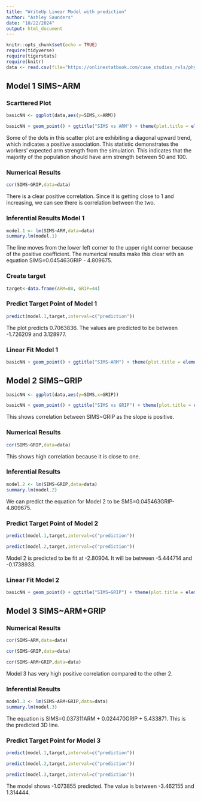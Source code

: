 ```yaml
---
title: "WriteUp Linear Model with prediction"   
author: "Ashley Saunders"         
date: "10/22/2024"      
output: html_document
---
```


```r
knitr::opts_chunk$set(echo = TRUE)
require(tidyverse)
require(tigerstats)
require(knitr)
data <- read.csv(file="https://onlinestatbook.com/case_studies_rvls/physical_strength/data.txt",sep="",header=TRUE)  
```

## Model 1 SIMS~ARM
### Scarttered Plot
```r
basicNN <- ggplot(data,aes(y=SIMS,x=ARM))

```
```r
basicNN + geom_point() + ggtitle("SIMS vs ARM") + theme(plot.title = element_text(hjust = 0.5, size = 20))
```

Some of the dots in this scatter plot are exhibiting a diagonal upward trend, which indicates a positive association. This statistic demonstrates the workers' expected arm strength from the simulation. This indicates that the majority of the population should have arm strength between 50 and 100. 

### Numerical Results

```r
cor(SIMS~GRIP,data=data)
```

There is a clear positive correlation. Since it is getting close to 1 and increasing, we can see there is correlation between the two. 

### Inferential Results Model 1

```r
model.1 <- lm(SIMS~ARM,data=data)
summary.lm(model.1)
```

The line moves from the lower left corner to the upper right corner because of the positive coefficient. The numerical results make this clear with an equation SIMS=0.045463GRIP - 4.809675. 

### Create target

```r
target<-data.frame(ARM=88, GRIP=44)
```

### Predict Target Point of Model 1

```r
predict(model.1,target,interval=c("prediction"))
```

The plot predicts 0.7063836. The values are predicted to be between -1.726209 and 3.128977.

### Linear Fit Model 1

```r
basicNN + geom_point() + ggtitle("SIMS~ARM") + theme(plot.title = element_text(hjust = 0.5, size = 20)) + geom_smooth(method=lm)

```

## Model 2 SIMS~GRIP

```r
basicNN <- ggplot(data,aes(y=SIMS,x=GRIP))

```

```r
basicNN + geom_point() + ggtitle("SIMS vs GRIP") + theme(plot.title = element_text(hjust = 0.5, size = 20))
```

This shows correlation between SIMS~GRIP as the slope is positive.

### Numerical Results
```r
cor(SIMS~GRIP,data=data)
```
This shows high correlation because it is close to one.

### Inferential Results

```r
model.2 <- lm(SIMS~GRIP,data=data)
summary.lm(model.2)
```

We can predict the equation for Model 2 to be SMS=0.045463GRIP-4.809675.

### Predict Target Point of Model 2

```r
predict(model.1,target,interval=c("prediction"))
```
```r
predict(model.2,target,interval=c("prediction"))
```

Model 2 is predicted to be fit at -2.80904. It will be between -5.444714 and -0.1738933.

### Linear Fit Model 2
```r
basicNN + geom_point() + ggtitle("SIMS~GRIP") + theme(plot.title = element_text(hjust = 0.5, size = 20)) + geom_smooth(method=lm)
```

## Model 3 SIMS~ARM+GRIP

### Numerical Results
```r
cor(SIMS~ARM,data=data)
```
```r
cor(SIMS~GRIP,data=data)
```
```r
cor(SIMS~ARM+GRIP,data=data)
```

Model 3 has very high positive correlation compared to the other 2. 

### Inferential Results

```r
model.3 <- lm(SIMS~ARM+GRIP,data=data)
summary.lm(model.3)
```

The equation is SIMS=0.037311ARM + 0.024470GRIP + 5.433871. This is the predicted 3D line.

### Predict Target Point for Model 3
```r
predict(model.1,target,interval=c("prediction"))

```
```r
predict(model.2,target,interval=c("prediction"))

```
```r
predict(model.3,target,interval=c("prediction"))

```

The model shows -1.073855 predicted. The value is between -3.462155 and 1.314444.


